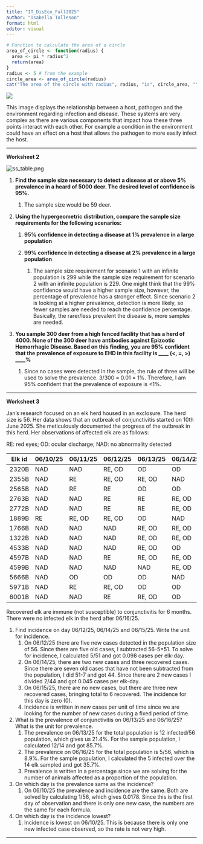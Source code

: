 ```yaml
---
title: "IT_DisEco_Fall2025"
author: "Isabella Tolleson"
format: html
editor: visual
---
```


```r
# Function to calculate the area of a circle
area_of_circle <- function(radius) {
  area <- pi * radius^2
  return(area)
}
radius <- 5 # from the example
circle_area <- area_of_circle(radius)
cat("The area of the circle with radius", radius, "is", circle_area, "\n")
```

![](images/clipboard-4111735069.png)

This image displays the relationship between a host, pathogen and the environment regarding infection and disease. These systems are very complex as there are various components that impact how these three points interact with each other. For example a condition in the environment could have an effect on a host that allows the pathogen to more easily infect the host.

------------------------------------------------------------------------

**Worksheet 2**

![](https://github.com/anyadoc/audiseco/blob/main/ss_table.png?raw=true){alt="ss_table.png"}

1.  **Find the sample size necessary to detect a disease at or above 5% prevalence in a heard of 5000 deer. The desired level of confidence is 95%.**

    1.  The sample size would be 59 deer.

2.  **Using the hypergeometric distribution, compare the sample size requirements for the following scenarios:**

    1.  **95% confidence in detecting a disease at 1% prevalence in a large population**

    2.  **99% confidence in detecting a disease at 2% prevalence in a large population**

        1.  The sample size requirement for scenario 1 with an infinite population is 299 while the sample size requirement for scenario 2 with an infinite population is 229. One might think that the 99% confidence would have a higher sample size, however, the percentage of prevalence has a stronger effect. Since scenario 2 is looking at a higher prevalence, detection is more likely, so fewer samples are needed to reach the confidence percentage. Basically, the rarer/less prevalent the disease is, more samples are needed.

3.  **You sample 300 deer from a high fenced facility that has a herd of 4000. None of the 300 deer have antibodies against Epizootic Hemorrhagic Disease. Based on this finding, you are 95% confident that the prevalence of exposure to EHD in this facility is \_\_\_\_ (\<, =, \>) \_\_\_\_%**

    1.  Since no cases were detected in the sample, the rule of three will be used to solve the prevalence. 3/300 = 0.01 = 1%. Therefore, I am 95% confident that the prevalence of exposure is \<1%.

------------------------------------------------------------------------

**Worksheet 3**

Jan's research focused on an elk herd housed in an exclosure. The herd size is 56. Her data shows that an outbreak of conjunctivitis started on 10th June 2025. She meticulously documented the progress of the outbreak in this herd. Her observations of affected elk are as follows:

RE: red eyes; OD: ocular discharge; NAD: no abnormality detected

| Elk id | 06/10/25 | 06/11/25 | 06/12/25 | 06/13/25 | 06/14/25 | 06/15/25 | 06/16/25 |
|--------|----------|----------|----------|----------|----------|----------|----------|
| 2320B  | NAD      | NAD      | RE, OD   | OD       | OD       | OD       | OD       |
| 2355B  | NAD      | RE       | RE, OD   | RE, OD   | NAD      | NAD      | NAD      |
| 2565B  | NAD      | RE       | RE       | OD       | OD       | NAD      | NAD      |
| 2763B  | NAD      | NAD      | RE       | RE       | RE, OD   | NAD      | NAD      |
| 2772B  | NAD      | NAD      | RE       | RE       | RE, OD   | NAD      | NAD      |
| 1889B  | RE       | RE, OD   | RE, OD   | OD       | NAD      | NAD      | NAD      |
| 1766B  | NAD      | NAD      | NAD      | RE, OD   | RE, OD   | OD       | OD       |
| 1322B  | NAD      | NAD      | NAD      | RE, OD   | RE, OD   | OD       | OD       |
| 4533B  | NAD      | NAD      | NAD      | RE, OD   | OD       | OD       | OD       |
| 4597B  | NAD      | NAD      | RE       | RE, OD   | RE, OD   | OD       | NAD      |
| 4599B  | NAD      | NAD      | NAD      | NAD      | RE, OD   | RE, OD   | OD       |
| 5666B  | NAD      | OD       | OD       | OD       | NAD      | NAD      | NAD      |
| 5971B  | NAD      | RE       | RE, OD   | OD       | OD       | OD       | NAD      |
| 6001B  | NAD      | NAD      | RE       | RE, OD   | OD       | OD       | NAD      |

Recovered elk are immune (not susceptible) to conjunctivitis for 6 months. There were no infected elk in the herd after 06/16/25.

1.  Find incidence on day 06/12/25, 06/14/25 and 06/15/25. Write the unit for incidence.
    1.  On 06/12/25 there are five new cases detected in the population size of 56. Since there are five old cases, I subtracted 56-5=51. To solve for incidence, I calculated 5/51 and got 0.098 cases per elk-day.
    2.  On 06/14/25, there are two new cases and three recovered cases. Since there are seven old cases that have not been subtracted from the population, I did 51-7 and got 44. Since there are 2 new cases I divided 2/44 and got 0.045 cases per elk-day.
    3.  On 06/15/25, there are no new cases, but there are three new recovered cases, bringing total to 6 recovered. The incidence for this day is zero (0).
    4.  Incidence is written in new cases per unit of time since we are looking for the number of new cases during a fixed period of time.
2.  What is the prevalence of conjunctivitis on 06/13/25 and 06/16/25? What is the unit for prevalence.
    1.  The prevalence on 06/13/25 for the total population is 12 infected/56 population, which gives us 21.4%. For the sample population, I calculated 12/14 and got 85.7%.
    2.  The prevalence on 06/16/25 for the total population is 5/56, which is 8.9%. For the sample population, I calculated the 5 infected over the 14 elk sampled and got 35.7%.
    3.  Prevalence is written in a percentage since we are solving for the number of animals affected as a proportion of the population.
3.  On which day is the prevalence same as the incidence?
    1.  On 06/10/25 the prevalence and incidence are the same. Both are solved by calculating 1/56, which gives 0.0178. Since this is the first day of observation and there is only one new case, the numbers are the same for each formula.
4.  On which day is the incidence lowest?
    1.  Incidence is lowest on 06/10/25. This is because there is only one new infected case observed, so the rate is not very high.

------------------------------------------------------------------------
